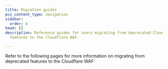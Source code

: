 ```yaml
---
title: Migration guides
pcx_content_type: navigation
sidebar:
  order: 4
head: []
description: Reference guides for users migrating from deprecated Cloudflare
  features to the Cloudflare WAF.

---
```



Refer to the following pages for more information on migrating from deprecated features to the Cloudflare WAF:

<DirectoryListing />
